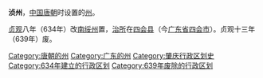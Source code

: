 '''浈州'''，[[中国|中国]][[唐朝|唐朝]]时设置的[[州|州]]。

[[貞觀_(唐朝)|贞观]]八年（634年）改[[南绥州|南绥州]]置，[[治所|治所]]在[[四会县|四会县]]（今[[广东省|广东省]][[四会市|四会市]]）。贞观十三年（639年）废。 

{{唐朝行政区划小作品}}
{{DEFAULTSORT:Z}}
[[Category:唐朝的州|Category:唐朝的州]]
[[Category:广东的州|Category:广东的州]]
[[Category:肇庆行政区划史|Category:肇庆行政区划史]]
[[Category:634年建立的行政区划|Category:634年建立的行政区划]]
[[Category:639年废除的行政区划|Category:639年废除的行政区划]]